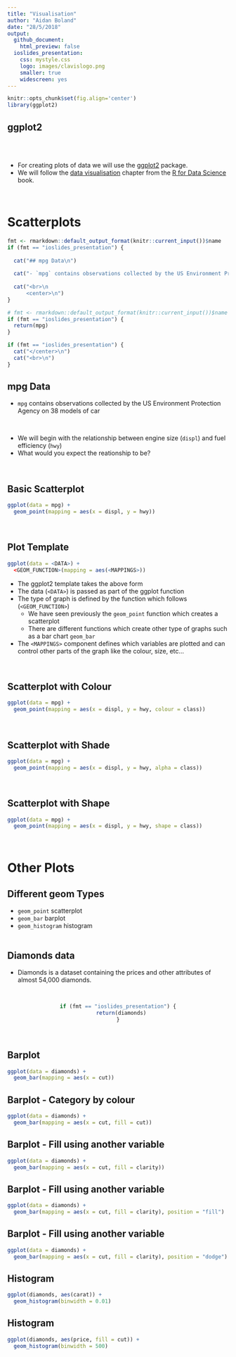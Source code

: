 ```yaml
---
title: "Visualisation"
author: "Aidan Boland"
date: "28/5/2018"
output:
  github_document:
    html_preview: false
  ioslides_presentation:
    css: mystyle.css
    logo: images/clavislogo.png
    smaller: true
    widescreen: yes
---
```


```r
knitr::opts_chunk$set(fig.align='center')
library(ggplot2)
```

## ggplot2

<br>
<br>

- For creating plots of data we will use the [ggplot2](http://ggplot2.tidyverse.org/) package.
- We will follow the [data visualisation](http://r4ds.had.co.nz/data-visualisation.html) chapter from the [R for Data Science](http://r4ds.had.co.nz/index.html) book.  

<br>


# Scatterplots


```r
fmt <- rmarkdown::default_output_format(knitr::current_input())$name
if (fmt == "ioslides_presentation") {
  
  cat("## mpg Data\n")
  
  cat("- `mpg` contains observations collected by the US Environment Protection Agency on 38 models of car\n")
  
  cat("<br>\n
      <center>\n")
}
```

```r
# fmt <- rmarkdown::default_output_format(knitr::current_input())$name
if (fmt == "ioslides_presentation") {
  return(mpg)
}
```

```r
if (fmt == "ioslides_presentation") {
  cat("</center>\n")
  cat("<br>\n")
}
```


## mpg Data

- `mpg` contains observations collected by the US Environment Protection Agency on 38 models of car

<br>

- We will begin with the relationship between engine size (`displ`) and fuel efficiency (`hwy`)
- What would you expect the reationship to be?  

<br>



## Basic Scatterplot

```r
ggplot(data = mpg) + 
  geom_point(mapping = aes(x = displ, y = hwy))
```
  
<br>


## Plot Template

```r
ggplot(data = <DATA>) + 
  <GEOM_FUNCTION>(mapping = aes(<MAPPINGS>))
```

- The ggplot2 template takes the above form
- The data (`<DATA>`) is passed as part of the ggplot function
- The type of graph is defined by the function which follows (`<GEOM_FUNCTION>`)
    - We have seen previously the `geom_point` function which creates a scatterplot
    - There are different functions which create other type of graphs such as a bar chart `geom_bar`
- The `<MAPPINGS>` component defines which variables are plotted and can control other parts of the graph like the colour, size, etc...  

<br>

## Scatterplot with Colour

```r
ggplot(data = mpg) + 
  geom_point(mapping = aes(x = displ, y = hwy, colour = class))
```
  
<br>

## Scatterplot with Shade

```r
ggplot(data = mpg) + 
  geom_point(mapping = aes(x = displ, y = hwy, alpha = class))
```
  
<br>

## Scatterplot with Shape

```r
ggplot(data = mpg) + 
  geom_point(mapping = aes(x = displ, y = hwy, shape = class))
```
  
<br>



# Other Plots

## Different geom Types

- `geom_point` scatterplot
- `geom_bar` barplot
- `geom_histogram` histogram  
<br>

## Diamonds data

- Diamonds is a dataset containing the prices and other attributes of almost 54,000 diamonds.

<br>
<center>
```r
if (fmt == "ioslides_presentation") {
  return(diamonds)
}
```
</center>  
<br>

## Barplot

```r
ggplot(data = diamonds) + 
  geom_bar(mapping = aes(x = cut))
```

## Barplot - Category by colour

```r
ggplot(data = diamonds) + 
  geom_bar(mapping = aes(x = cut, fill = cut))
```

## Barplot - Fill using another variable

```r
ggplot(data = diamonds) + 
  geom_bar(mapping = aes(x = cut, fill = clarity))
```

## Barplot - Fill using another variable

```r
ggplot(data = diamonds) + 
  geom_bar(mapping = aes(x = cut, fill = clarity), position = "fill")
```

## Barplot - Fill using another variable

```r
ggplot(data = diamonds) + 
  geom_bar(mapping = aes(x = cut, fill = clarity), position = "dodge")
```
  
## Histogram

```r
ggplot(diamonds, aes(carat)) +
  geom_histogram(binwidth = 0.01)
```

## Histogram

```r
ggplot(diamonds, aes(price, fill = cut)) +
  geom_histogram(binwidth = 500)
```







